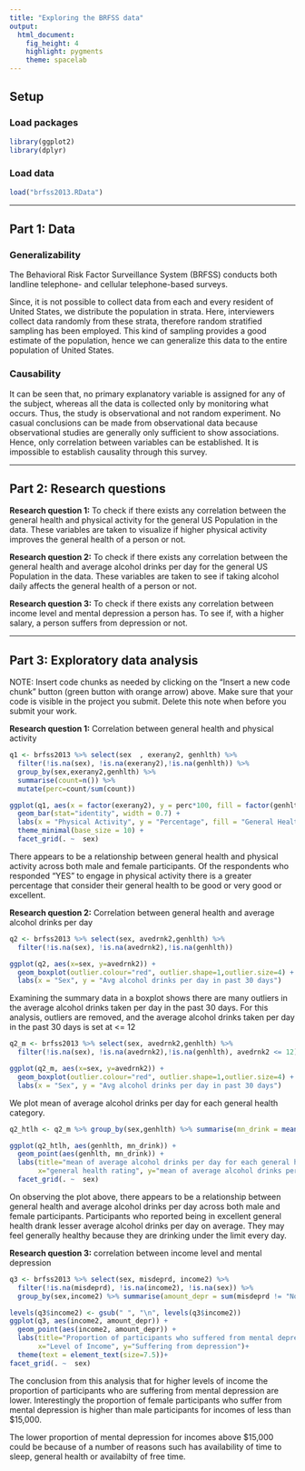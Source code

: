 ---
title: "Exploring the BRFSS data"
output: 
  html_document: 
    fig_height: 4
    highlight: pygments
    theme: spacelab
---

## Setup

### Load packages

```{r load-packages, message = FALSE}
library(ggplot2)
library(dplyr)
```

### Load data


```{r load-data}
load("brfss2013.RData")
```



* * *

## Part 1: Data

### Generalizability

The Behavioral Risk Factor Surveillance System (BRFSS) conducts both landline telephone- and cellular telephone-based surveys.

Since, it is not possible to collect data from each and every resident of United States, we distribute the population in strata. Here, interviewers collect data randomly from these strata, therefore random stratified sampling has been employed. This kind of sampling provides a good estimate of the population, hence we can generalize this data to the entire population of United States.

### Causability

It can be seen that, no primary explanatory variable is assigned for any of the subject, whereas all the data is collected only by monitoring what occurs. Thus, the study is observational and not random experiment. No casual  conclusions can be made from observational data because observational studies are generally only sufficient to show associations. Hence, only correlation between variables can be established. It is impossible to establish causality through this survey.

* * *

## Part 2: Research questions

**Research question 1:** To check if there exists any correlation between the general health and physical activity for the general US Population in the data. These variables are taken to visualize if higher physical activity improves the general health of a person or not.

**Research question 2:** To check if there exists any correlation between the general health and average alcohol drinks per day for the general US Population in the data. These variables are taken to see if taking alcohol daily affects the general health of a person or not.

**Research question 3:** To check if there exists any correlation between income level and mental depression a person has. To see if, with a higher salary, a person suffers from depression or not. 


* * *

## Part 3: Exploratory data analysis

NOTE: Insert code chunks as needed by clicking on the "Insert a new code chunk" 
button (green button with orange arrow) above. Make sure that your code is visible
in the project you submit. Delete this note when before you submit your work.

**Research question 1:** Correlation between general health and physical activity

```{r}
q1 <- brfss2013 %>% select(sex  , exerany2, genhlth) %>%
  filter(!is.na(sex), !is.na(exerany2),!is.na(genhlth)) %>% 
  group_by(sex,exerany2,genhlth) %>% 
  summarise(count=n()) %>% 
  mutate(perc=count/sum(count))

ggplot(q1, aes(x = factor(exerany2), y = perc*100, fill = factor(genhlth))) +
  geom_bar(stat="identity", width = 0.7) +
  labs(x = "Physical Activity", y = "Percentage", fill = "General Health") +
  theme_minimal(base_size = 10) +
  facet_grid(. ~  sex)
```

There appears to be a relationship between general health and physical activity across both male and female participants. Of the respondents who responded "YES" to engage in physical activity there is a greater percentage that consider their general health to be good or very good or excellent.




**Research question 2:** Correlation between general health and average alcohol drinks per day

```{r}
q2 <- brfss2013 %>% select(sex, avedrnk2,genhlth) %>%
  filter(!is.na(sex), !is.na(avedrnk2),!is.na(genhlth))

ggplot(q2, aes(x=sex, y=avedrnk2)) + 
  geom_boxplot(outlier.colour="red", outlier.shape=1,outlier.size=4) +
  labs(x = "Sex", y = "Avg alcohol drinks per day in past 30 days")

```


Examining the summary data in a boxplot shows there are many outliers in the average alcohol drinks taken per day in the past 30 days. For this analysis, outliers are removed, and the average alcohol drinks taken per day in the past 30 days is set at <= 12


```{r}
q2_m <- brfss2013 %>% select(sex, avedrnk2,genhlth) %>%
  filter(!is.na(sex), !is.na(avedrnk2),!is.na(genhlth), avedrnk2 <= 12)

ggplot(q2_m, aes(x=sex, y=avedrnk2)) + 
  geom_boxplot(outlier.colour="red", outlier.shape=1,outlier.size=4) +
  labs(x = "Sex", y = "Avg alcohol drinks per day in past 30 days")

```


We plot mean of average alcohol drinks per day for each general health category.


```{r}
q2_htlh <- q2_m %>% group_by(sex,genhlth) %>% summarise(mn_drink = mean(avedrnk2))

ggplot(q2_htlh, aes(genhlth, mn_drink)) +
  geom_point(aes(genhlth, mn_drink)) +
  labs(title="mean of average alcohol drinks per day for each general health category",
       x="general health rating", y="mean of average alcohol drinks per day")+
  facet_grid(. ~  sex)

```


On observing the plot above, there appears to be a relationship between general health and average alcohol drinks per day across both male and female participants. Participants who reported being in excellent general health drank lesser average alcohol drinks per day on average. They may feel generally healthy because they are drinking under the limit every day.



**Research question 3:** correlation between income level and mental depression

```{r}
q3 <- brfss2013 %>% select(sex, misdeprd, income2) %>%
  filter(!is.na(misdeprd), !is.na(income2), !is.na(sex)) %>%
  group_by(sex,income2) %>% summarise(amount_depr = sum(misdeprd != "None") / n())

levels(q3$income2) <- gsub(" ", "\n", levels(q3$income2))
ggplot(q3, aes(income2, amount_depr)) +
  geom_point(aes(income2, amount_depr)) +
  labs(title="Proportion of participants who suffered from mental depression vs. income",
       x="Level of Income", y="Suffering from depression")+
  theme(text = element_text(size=7.5))+
facet_grid(. ~  sex)

```

The conclusion from this analysis that for higher levels of income the proportion of participants who are suffering from mental depression are lower. Interestingly the proportion of female participants who suffer from mental depression is higher than male participants for incomes of less than $15,000.

The lower proportion of mental depression for incomes above $15,000 could be because of a number of reasons such has availability of time to sleep, general health or availabilty of free time.